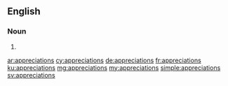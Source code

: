 ==English==

===Noun===
{{head|en}}

# {{plural of|appreciation}}

[[ar:appreciations]]
[[cy:appreciations]]
[[de:appreciations]]
[[fr:appreciations]]
[[ku:appreciations]]
[[mg:appreciations]]
[[my:appreciations]]
[[simple:appreciations]]
[[sv:appreciations]]